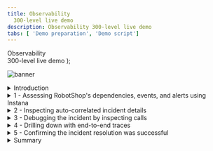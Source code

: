 ```yaml
---
title: Observability
  300-level live demo
description: Observability 300-level live demo
tabs: [ 'Demo preparation', 'Demo script']
---
```


  <span>
    Observability <br/> 300-level live demo
  </span> );

![banner](./images/AIOps_Observability_300_Script.jpg)

<span id="top"></span>

<details>

<summary>Introduction</summary>
<br/>

In this demo, I'll show how IBM Instana helps quickly identify, debug, and resolve an incident in a microservices-based application. Our application is called Stan's Robot Shop, and it uses various technologies such as Java, Python, and MySQL to sell robots online.

<br/>

Let’s get started!

<br/>

(Demo intro slides <a href="https://ibm.box.com/s/hdarww1v4mlgf8r1abxrt3a6zps8h92m" target="_blank" rel="noreferrer">here</a>)

<br/>

(Printer-ready PDF of demo script <a href="./300-Observability-Demo-Script.pdf" target="_blank" rel="noreferrer">here</a>)

<br/>

**[Go to top](#top)**

</details>

<details>

<summary>1 - Assessing RobotShop's dependencies, events, and alerts using Instana</summary>

<br/>

<InlineNotification><strong>NOTE</strong>: Before proceeding, ensure you have Instana open, as per instructions in the <strong>Demo preparation</strong>. </InlineNotification>

<br/>

| **1.1** | **Navigate to RobotShop's dependencies ** |
| :--- | :--- |
| **Narration** | We're going to use Instana to view all the dependencies within the RobotShop application. Instana automatically discovers the relationships between the services and correlates them into a dynamic graph. |
| **Action** &nbsp; 1.1.1 | From the sidebar menu, click the **Applications** icon (1) and choose **RobotShop** (2). <br/><br/> <img src="https://raw.githubusercontent.com/ibm-garage-tsa/platinum-demos/master/src/pages/300-watson-aiops-observability/images/applications-robotshop.png" width="800" /> |
| **Action** &nbsp; 1.1.2 | Click the **Dependencies** tab. <br/><br/> <img src="https://raw.githubusercontent.com/ibm-garage-tsa/platinum-demos/master/src/pages/300-watson-aiops-observability/images/dependencies.png" width="800" /> |
| **Narration** |  We can see how requests are moving through the application in real time. Instana is able to do this because it tracks every request that flows through the application.<br/><br/>We can tell there are some problems with the application because several services are highlighted in yellow and red. |
| **Action** &nbsp; 1.1.3 | Hover the cursor over a few of the icons to show info on what technology they are built on. For example, we can see how the catalogue-demo is built on HTTP, Java Virtual Machine (JVM), and Spring Boot, while the catalogue database is built on MongoDB. <br/><br/> <img src="https://raw.githubusercontent.com/ibm-garage-tsa/platinum-demos/master/src/pages/300-watson-aiops-observability/images/hover-icons.png" width="800" /> |

<br/>

| **1.2** | **Automatically assess events and alerts** |
| :--- | :--- |
| **Narration** | Since you wouldn't normally be looking at the dashboard when something like this happens, let's see the SRE/IT operator's point of view when an incident occurs. <br/><br/>We've just gotten an alert from Instana that there has been a sudden increase in erroneous calls on our 'discount' service, which is part of the robot shop application. <br/><br/>Although I don't have it connected right now, the alert would show up via one of the configurable alert channels, like PagerDuty, Microsoft Teams, Slack, and many others <a href="https://www.instana.com/docs/events_alerts/alert-channels" target="_blank" rel="noreferrer">(full list)</a>. |
| **Action** &nbsp; 1.2.1 | Click the **Events** icon (triangle) on the sidebar menu. <br/><br/> <img src="https://raw.githubusercontent.com/ibm-garage-tsa/platinum-demos/master/src/pages/300-watson-aiops-observability/images/sidebar_menu.png" width="800" /> |
| **Narration** | It's important to note here that you're not getting alerts for just anything. Instana automatically groups related events and issues into incidents. It determines what events and/or issues are related using the dynamic dependency graph that we just looked at. <br/><br/>Instana also continuously assesses the groups of events and issues to determine which ones are impacting end users or posing an imminent risk of impacting end users. Those are the ones that Instana will alert on, so as a SRE/IT operator, you will not be interrupted constantly for things that are not very important. <br/><br/>Let's go into the details for this incident. |

<br/>

**[Go to top](#top)**

</details>

<details>

<summary>2 - Inspecting auto-correlated incident details</summary>
<br/>

| **2.1** | **Gather information from the incident detail page** |
| :--- | :--- |
| **Narration** | Instana recognized that the sudden increase of erroneous calls was something important to alert on, so we did not have to do any configuration or set thresholds in order to get this alert. &nbsp;  <br/><br/>Let's click the incident on the 'discount' service for more details. &nbsp; &nbsp; &nbsp; &nbsp; &nbsp; &nbsp; &nbsp; &nbsp; &nbsp; &nbsp; &nbsp; &nbsp; &nbsp; &nbsp; &nbsp; &nbsp; &nbsp; &nbsp; &nbsp; &nbsp; &nbsp; &nbsp; &nbsp; &nbsp; &nbsp; &nbsp; &nbsp; &nbsp; &nbsp; &nbsp; &nbsp; &nbsp; &nbsp; &nbsp; &nbsp; &nbsp; &nbsp; &nbsp; &nbsp; &nbsp; &nbsp; &nbsp; &nbsp; &nbsp; &nbsp; &nbsp; &nbsp; &nbsp; &nbsp; &nbsp; &nbsp; &nbsp; &nbsp; &nbsp; &nbsp; &nbsp; &nbsp; &nbsp; &nbsp; &nbsp; &nbsp; &nbsp; &nbsp; &nbsp; &nbsp; &nbsp; &nbsp; &nbsp; &nbsp; &nbsp; &nbsp; &nbsp; |
| **Action** &nbsp; 2.1.1 | Click the incident called **Sudden increase in the number of erroneous calls** on the **discount** service. &nbsp; &nbsp; &nbsp; &nbsp; &nbsp; &nbsp; &nbsp; &nbsp; &nbsp; &nbsp; &nbsp; &nbsp; &nbsp; &nbsp; &nbsp; &nbsp; &nbsp; &nbsp; &nbsp; &nbsp; &nbsp; &nbsp; &nbsp; &nbsp; &nbsp; &nbsp; &nbsp; &nbsp; &nbsp; &nbsp; &nbsp; &nbsp; &nbsp; &nbsp; &nbsp; &nbsp; &nbsp; &nbsp; &nbsp; &nbsp; &nbsp; &nbsp; &nbsp; &nbsp; &nbsp; &nbsp; &nbsp; &nbsp; &nbsp; &nbsp; &nbsp; &nbsp; &nbsp; &nbsp; &nbsp; &nbsp; &nbsp; &nbsp; &nbsp; &nbsp; &nbsp; &nbsp; &nbsp; &nbsp; &nbsp; &nbsp; &nbsp; &nbsp; &nbsp; &nbsp; &nbsp; &nbsp; <br/><br/> <img src="https://raw.githubusercontent.com/ibm-garage-tsa/platinum-demos/master/src/pages/300-watson-aiops-observability/images/event_page.png" width="800" /> |
| **Narration** | We  can now see a timeline of the incident, the event that triggered Instana to create the incident, and all of the related events. &nbsp; &nbsp; &nbsp; &nbsp; &nbsp; &nbsp; &nbsp; &nbsp; &nbsp; &nbsp; &nbsp; &nbsp; &nbsp; &nbsp; &nbsp; &nbsp; &nbsp; &nbsp; &nbsp; &nbsp; &nbsp; &nbsp; &nbsp; &nbsp; &nbsp; &nbsp; &nbsp; &nbsp; &nbsp; &nbsp; &nbsp; &nbsp; &nbsp; &nbsp; &nbsp; &nbsp; &nbsp; &nbsp; &nbsp; &nbsp; &nbsp; &nbsp; &nbsp; &nbsp; &nbsp; &nbsp; &nbsp; &nbsp; |
| **Action** &nbsp; 2.1.2 | Hover the cursor over to show **Incident Timeline**, **Triggering Event**, and **Related Events**. &nbsp; &nbsp; &nbsp; &nbsp; &nbsp; &nbsp; &nbsp; &nbsp; &nbsp; &nbsp; &nbsp; &nbsp; &nbsp; &nbsp; &nbsp; &nbsp; &nbsp; &nbsp; &nbsp; &nbsp; &nbsp; &nbsp; &nbsp; &nbsp; &nbsp; &nbsp; &nbsp; &nbsp; &nbsp; &nbsp; &nbsp; &nbsp; &nbsp; &nbsp; &nbsp; &nbsp; <br/><br/> <img src="https://raw.githubusercontent.com/ibm-garage-tsa/platinum-demos/master/src/pages/300-watson-aiops-observability/images/incident_details_screen.png" width="800" /> |

<br/>

**[Go to top](#top)**

</details>

<details>

<summary>3 - Debugging the incident by inspecting calls</summary>
<br/>

| **3.1** | **Understand the incident**  |
| :--- | :--- |
| **Narration** | Let's take a closer look. <br/><br/> By inspecting the related events, it looks like the abnormal termination of the MySQL database caused the problem. We can go into more detail about each call that failed to connect to the database. Simply select the event that relates to the sudden increase in erroneous calls, then go in to analyze calls. Going into the actual trace for a request that resulted in an error will help us confirm that MySQL is really the source of the incident. |
| **Action** &nbsp; 3.1.1 | Under **Related Events**, click the event that says **Sudden increase in the number of erroneous calls** (1). Then, click **Analyze Calls** (2). <br/><br/> <img src="https://raw.githubusercontent.com/ibm-garage-tsa/platinum-demos/master/src/pages/300-watson-aiops-observability/images/events.png" width="800" /> |

<br/>

| **3.2** | **Examine the details** |
| :--- | :--- |
| **Narration** | All the calls are grouped by endpoint. There is only one endpoint showing, but if there were more you'd see a list here. Endpoints are automatically discovered and mapped by Instana. We can go into the details for each erroneous call to MySQL via this endpoint (CONNECT). |
| **Action** &nbsp; 3.2.1 | Click the endpoint named **CONNECT** (1). Then, click the first call that is also named **CONNECT** (2). <br/><br/> <img src="https://raw.githubusercontent.com/ibm-garage-tsa/platinum-demos/master/src/pages/300-watson-aiops-observability/images/endpoint_connect.png" width="800" /> |

<br/>

**[Go to top](#top)**

</details>

<details>

<summary>4 - Drilling down with end-to-end traces</summary>
<br/>

| **4.1** | **View the call via the visual dashboard** |
| :--- | :--- |
| **Narration** | Now that we've clicked on an individual call, in this case the first call in the list, we can view the call in the context of the end-to-end trace. |
| **Action** &nbsp; 4.1.1 | Highlight the middle dashboard area showing elements of the first call on the list. You will need to scroll down to the timeline view, and then change focus to the right column. <br/><br/> <img src="https://raw.githubusercontent.com/ibm-garage-tsa/platinum-demos/master/src/pages/300-watson-aiops-observability/images/call_timeline.png" width="800" /> |
| **Narration** | We can see where the request began and each call that was made along the way. The timeline view gives a quick overview of the time spent on each span, as well as key performance indicators, such as the number of erroneous calls in this trace, the number of warning logs, and total latency.<br/><br/>Everything is presented in an easy-to-navigate visual dashboard, so we can drill into increasingly detailed information to pinpoint the problem, without using multiple tools or navigating back and forth to lots of dashboards. <br/><br/>In the call stack [move to right column], we can click each span to see more information, including the complete stack trace. We can see the source, in this case the 'discount' service, and [scroll down] the destination, which in this case is CONNECT of MySQL. <br/> <br/> It's useful to have this context because we can easily see how the calls go from one service to another, just by clicking them. We can also see how the error (red triangle) propagated up the call stack, in this case beginning with the MySQL database. |

<br/>

| **4.2** | **Understand the impact and source of the incident** |
| :--- | :--- |
| **Narration** | Let’s identify the root cause of the incident affecting the ‘discount’ service.  &nbsp; &nbsp; &nbsp; &nbsp; &nbsp; &nbsp; &nbsp; &nbsp; &nbsp; &nbsp; &nbsp; &nbsp; &nbsp; &nbsp; &nbsp; &nbsp; &nbsp; &nbsp; &nbsp; &nbsp; &nbsp; &nbsp; &nbsp; &nbsp; &nbsp; &nbsp; &nbsp; &nbsp; &nbsp; &nbsp; &nbsp; &nbsp; &nbsp; &nbsp; &nbsp; &nbsp; &nbsp; &nbsp; &nbsp; &nbsp; &nbsp; &nbsp; &nbsp; &nbsp; &nbsp; &nbsp; &nbsp; &nbsp; &nbsp; &nbsp; &nbsp; &nbsp; &nbsp; &nbsp; &nbsp; &nbsp; &nbsp;  |
| **Action** &nbsp; 4.2.1 | In the middle area, scroll down to the section labeled **Calls** until you reach the MySQL database row at bottom. <br/><br/> <img src="https://raw.githubusercontent.com/ibm-garage-tsa/platinum-demos/master/src/pages/300-watson-aiops-observability/images/calls.png" width="800" /> |
| **Narration** | We've confirmed that the root cause of the incident that affected the 'discount' service was with the MySQL database. We can see the abnormal termination of the database caused a connection error, which then flowed back through the application. &nbsp; &nbsp; &nbsp; &nbsp; &nbsp; &nbsp; &nbsp; &nbsp; &nbsp; &nbsp; &nbsp; &nbsp; &nbsp; &nbsp; &nbsp; &nbsp; &nbsp; &nbsp; &nbsp; &nbsp; &nbsp; &nbsp; &nbsp; &nbsp; &nbsp; &nbsp; &nbsp; &nbsp; &nbsp; &nbsp; &nbsp; &nbsp; &nbsp; &nbsp; &nbsp; &nbsp; &nbsp; &nbsp; &nbsp; &nbsp; &nbsp; &nbsp; |

<br/>

**[Go to top](#top)**

</details>

<details>

<summary>5 - Confirming the incident resolution was successful</summary>
<br/>

| **5.1** | **Observe that metrics for the robot shop have returned to normal** |
| :--- | :--- |
| **Narration** | When we bring MySQL back online, it will fix the problem. For the sake of this demonstration, we will assume it is brought back online, rather than depicting it. <br/><br/>Now that MySQL is working again, we can go back and confirm that the problems with the robot shop have been repaired. |
| **Action** &nbsp; 5.1.1 | Navigate to **Applications** in the sidebar menu, and choose **Robot Shop**. If you are not already on the **Summary** tab, click the tab.<br/><br/> <img src="https://raw.githubusercontent.com/ibm-garage-tsa/platinum-demos/master/src/pages/300-watson-aiops-observability/images/robot_shop_summary_end.png" width="800" /> |
| **Narration** | You should see that the call volume has increased, the number of erroneous calls decreased, and latency also decreased. <br/><br/>We've fixed the problem with the robot shop and restored normal service! |
| **Action** &nbsp; 5.1.2 | If you're giving the demo in real time, the incident should have reset itself by the time you're done demo'ing. <br/><br/> If you set the timeframe at the beginning of the demo, you can set it again to begin at 0:30 minutes past the hour and end at 0:45 minutes past the hour. Refer to the **1 - Environment setup (past incident)** instructions in the **Prepare to give the demo** section of the **Demo preparation** if you need a refresher of how to do this. |

<br/>

**[Go to top](#top)**

</details>

<details>

<summary>Summary</summary>

<br/>

Hopefully, you've seen that Instana can help make the process of identifying problems and finding the root cause of those problems very frictionless. Since Instana automates so many of the manual and labor-intensive aspects of the process, you can focus on getting other work done and not worry about instrumenting observability or constantly monitoring for problems. And when problems do arise, all the trace data is there at your fingertips to dig into.

<br/>

I'm happy to take any questions or go back to any part of the demo.

<br/>

**[Go to top](#top)**

</details>
